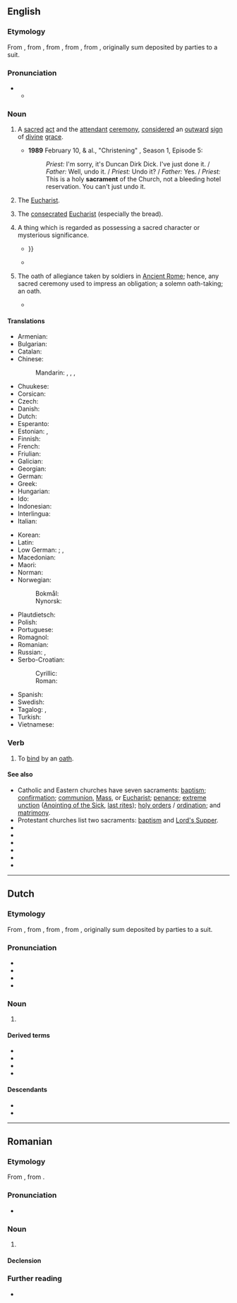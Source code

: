 ==English==

===Etymology===
From {{inh|en|enm|sacrament}}, from {{der|en|fro|sacrement}}, from {{der|en|EL.|sacrāmentum||sacrament}}, from {{der|en|la|sacrō||hallow, consecrate}}, from {{m|la|sacer||sacred, holy}}, originally sum deposited by parties to a suit.

===Pronunciation===
* {{IPA|en|/ˈsækɹəmənt/}}
** {{audio|en|LL-Q1860 (eng)-Vealhurl-sacrament.wav|Audio (UK)}}

===Noun===
{{en-noun}}

# {{lb|en|Christianity}} A [[sacred]] [[act]] and the [[attendant]] [[ceremony]], [[consider]]ed {{lb|en|theology}} an [[outward]] [[sign]] of [[divine]] [[grace]].
#* '''1989''' February 10, {{w|Stephen Fry}} & al., "Christening" ''{{w|A Bit of Fry and Laurie}}'', Season 1, Episode 5:
#*: ''Priest:'' I'm sorry, it's Duncan Dirk Dick. I've just done it. / ''Father:'' Well, undo it. / ''Priest:'' Undo it? / ''Father:'' Yes. / ''Priest:'' This is a holy '''sacrament''' of the Church, not a bleeding hotel reservation. You can't just undo it.
# {{lb|en|in particular}} The [[Eucharist]].
# The [[consecrated]] [[Eucharist]] (especially the bread).
# {{lb|en|by extension}} A thing which is regarded as possessing a sacred character or mysterious significance.
#* {{RQ:Taylor Eniautos|part=2|sermon=IX|sermonname=The Faith and Patience of the Saints: Or The Righteous Cause Oppressed|page=105|passage=God ſometimes ſent a light of fire, and pillar of a cloud, and the brightneſſe of an Angel, and the luſtre of a ſtar, and the '''ſacrament''' of a rainbovve to guide his people thorovv their portion of ſorrovvs, and to lead them through troubles to reſt: {{...}}}}
#* {{quote-web|en|url=https://www.theguardian.com/commentisfree/2022/may/30/us-mass-shootings-will-continue-until-the-majority-can-overrule-the-minority|title=US mass shootings will continue until the majority can overrule the minority|author=Rebecca Solnit|authorlink=Rebecca Solnit|date=2022-05-30|work=The Guardian|passage=The dots are easy to connect, because they’re so close together, and because they’re the entry and exit wounds inflicted on US society by the subculture whose '''sacrament''' is the gun.}}
# {{lb|en|Ancient Rome}} The oath of allegiance taken by soldiers in [[Ancient Rome]]; hence, any sacred ceremony used to impress an obligation; a solemn oath-taking; an oath.
#* {{RQ:Shakespeare All's Well|act=IV|scene=iii|passage=I'll take the '''sacrament''' on 't.}}

====Translations====
{{trans-top|sacred act or ceremony}}
* Armenian: {{t+|hy|խորհուրդ}}
* Bulgarian: {{t+|bg|тайнство|n}}
* Catalan: {{t+|ca|sagrament|m}}
* Chinese:
*: Mandarin: {{t+|cmn|聖事}}, {{t+|cmn|圣事|tr=shèngshì}}, {{t+|cmn|聖禮}}, {{t+|cmn|圣礼|tr=shènglǐ}}
* Chuukese: {{t|chk|sakramen}}
* Corsican: {{t|co|sacramentu|m}}
* Czech: {{t+|cs|svátost|f}}
* Danish: {{t|da|sakramente|n}}
* Dutch: {{t+|nl|sacrament|n}}
* Esperanto: {{t|eo|sakramento}}
* Estonian: {{t|et|sakrament}}, {{t|et|salasus}}
* Finnish: {{t+|fi|sakramentti}}
* French: {{t+|fr|sacrement|m}}
* Friulian: {{t|fur|sacrament|m}}
* Galician: {{t+|gl|sacramento|m}}
* Georgian: {{t|ka|ზიარება}}
* German: {{t+|de|Sakrament|n}}
* Greek: {{t+|el|μυστήριο|n}}
* Hungarian: {{t+|hu|szentség}}
* Ido: {{t+|io|sakramento}}
* Indonesian: {{t+|id|sakramen}}
* Interlingua: {{t|ia|sacramento}}
* Italian: {{t+|it|sacramento|m}}
{{trans-mid}}
* Korean: {{t+|ko|성사}}
* Latin: {{t|la|sacrāmentum|n}}
* Low German: {{t|nds|Sakrament|n}}; {{t|nds|Sakramänt|n}} {{q|Paderbornisch}}, {{t|nds|Sakramänte|n}} {{q|Sauerländisch}}
* Macedonian: {{t|mk|све́та та́јна|f}}
* Maori: {{t|mi|hākarameta}}
* Norman: {{t|nrf|sacrément|m}}
* Norwegian:
*: Bokmål: {{t|nb|sakrament|n}}
*: Nynorsk: {{t|nn|sakrament|n}}
* Plautdietsch: {{t|pdt|Sakrament|n}}
* Polish: {{t+|pl|sakrament|m}}
* Portuguese: {{t+|pt|sacramento|m}}
* Romagnol: {{t-needed|rgn}}
* Romanian: {{t+|ro|sacrament|n}}
* Russian: {{t+|ru|та́инство|n}}, {{t+|ru|сакрамент|m}}
* Serbo-Croatian:
*: Cyrillic: {{t|sh|сакра̀мент|m}}
*: Roman: {{t+|sh|sakràment|m}}
* Spanish: {{t+|es|sacramento|m}}
* Swedish: {{t+|sv|sakrament|n}}
* Tagalog: {{t|tl|galimbanal}}, {{t|tl|sakramento}}
* Turkish: {{t|tr|kutsantı}}
* Vietnamese: {{t|vi|bí tích}}
{{trans-bottom}}

===Verb===
{{en-verb}}

# {{lb|en|transitive}} To [[bind]] by an [[oath]].

====See also====
* Catholic and Eastern churches have seven sacraments: [[baptism]]; [[confirmation]]; [[communion]], [[Mass]], or [[Eucharist]]; [[penance]]; [[extreme unction]] ([[Anointing of the Sick]], [[last rites]]); [[take holy orders|holy orders]] / [[ordination]]; and [[matrimony]].
* Protestant churches list two sacraments: [[baptism]] and [[Lord's Supper]].
* {{l|en|Eucharistic liturgy}}
* {{l|en|Holy Eucharist}}
* {{l|en|Holy Sacrament}}
* {{l|en|Liturgy}}
* {{l|en|Lord's Supper}}
* {{pedia}}

----

==Dutch==
{{wikipedia|lang=nl}}

===Etymology===
From {{der|nl|fro|sacrament}}, from {{der|nl|EL.|sacrāmentum||sacrament}}, from {{der|nl|la|sacrō||hallow, consecrate}}, from {{m|la|sacer||sacred, holy}}, originally sum deposited by parties to a suit.

===Pronunciation===
* {{IPA|nl|/ˌsaː.kraːˈmɛnt/}}
* {{audio|nl|Nl-sacrament.ogg|Audio}}
* {{hyphenation|nl|sa|cra|ment}}
* {{rhymes|nl|ɛnt|s=3}}

===Noun===
{{nl-noun|n|-en|-}}

# {{lb|nl|Christianity}} {{l|en|sacrament}}

====Derived terms====
* {{l|nl|laatste sacramenten}}
* {{l|nl|sacramenteel}}
* {{l|nl|sacramentsaltaar}}
* {{l|nl|Sacramentsdag}}

====Descendants====
* {{desc|dcr|sacrament}}
* {{desc|id|sakramen|bor=1}}

----

==Romanian==

===Etymology===
From {{bor|ro|fr|sacrement}}, from {{der|ro|la|sacramentum}}.

===Pronunciation===
* {{IPA|ro|/sa.kraˈment/}}

===Noun===
{{ro-noun|n|sacramente}}

# {{l|en|sacrament}}

====Declension====
{{ro-noun-n}}

===Further reading===
* {{R:DEX}}
